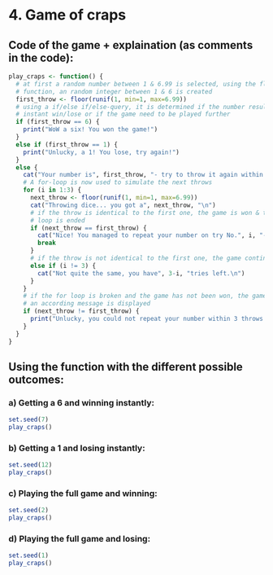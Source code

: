 # 4. Game of craps

## Code of the game + explaination (as comments in the code):
```r
play_craps <- function() {
  # at first a random number between 1 & 6.99 is selected, using the floor-
  # function, an random integer between 1 & 6 is created
  first_throw <- floor(runif(1, min=1, max=6.99))
  # using a if/else if/else-query, it is determined if the number results in an
  # instant win/lose or if the game need to be played further
  if (first_throw == 6) {
    print("WoW a six! You won the game!")
  }
  else if (first_throw == 1) {
    print("Unlucky, a 1! You lose, try again!")
  }
  else {
    cat("Your number is", first_throw, "- try to throw it again within 3 tries!\n")
    # A for-loop is now used to simulate the next throws
    for (i in 1:3) {
      next_throw <- floor(runif(1, min=1, max=6.99))
      cat("Throwing dice... you got a", next_throw, "\n")
      # if the throw is identical to the first one, the game is won & the for-
      # loop is ended
      if (next_throw == first_throw) {
        cat("Nice! You managed to repeat your number on try No.", i, "- You win!")
        break
      }
      # if the throw is not identical to the first one, the game continues
      else if (i != 3) {
        cat("Not quite the same, you have", 3-i, "tries left.\n")
      }
    }
    # if the for loop is broken and the game has not been won, the game is lost &
    # an according message is displayed
    if (next_throw != first_throw) {
      print("Unlucky, you could not repeat your number within 3 throws. You lose, try again!")
    }
  }
}
```

## Using the function with the different possible outcomes:
### a) Getting a 6 and winning instantly:
```r
set.seed(7)
play_craps()
```
### b) Getting a 1 and losing instantly:
```r
set.seed(12)
play_craps()
```
### c) Playing the full game and winning:
```r
set.seed(2)
play_craps()
```
### d) Playing the full game and losing:
```r
set.seed(1)
play_craps()
```

